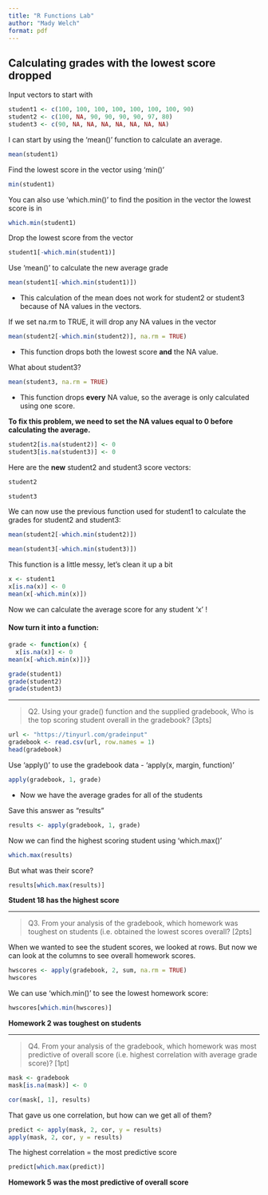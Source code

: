 ```yaml
---
title: "R Functions Lab"
author: "Mady Welch"
format: pdf
---
```


## Calculating grades with the lowest score dropped

Input vectors to start with

```r
student1 <- c(100, 100, 100, 100, 100, 100, 100, 90)
student2 <- c(100, NA, 90, 90, 90, 90, 97, 80)
student3 <- c(90, NA, NA, NA, NA, NA, NA, NA)
```

I can start by using the 'mean()' function to calculate an average.

```r
mean(student1)
```

Find the lowest score in the vector using 'min()'

```r
min(student1)
```

You can also use 'which.min()' to find the position in the vector the lowest score is in

```r
which.min(student1)
```

Drop the lowest score from the vector

```r
student1[-which.min(student1)]
```

Use 'mean()' to calculate the new average grade

```r
mean(student1[-which.min(student1)])
```

-   This calculation of the mean does not work for student2 or student3 because of NA values in the vectors.

If we set na.rm to TRUE, it will drop any NA values in the vector

```r
mean(student2[-which.min(student2)], na.rm = TRUE)
```

-   This function drops both the lowest score **and** the NA value.

What about student3?

```r
mean(student3, na.rm = TRUE)
```

-   This function drops **every** NA value, so the average is only calculated using one score.

**To fix this problem, we need to set the NA values equal to 0 before calculating the average.**

```r
student2[is.na(student2)] <- 0
student3[is.na(student3)] <- 0
```

Here are the **new** student2 and student3 score vectors:

```r
student2 
```

```r
student3
```

We can now use the previous function used for student1 to calculate the grades for student2 and student3:

```r
mean(student2[-which.min(student2)])
```

```r
mean(student3[-which.min(student3)])
```

This function is a little messy, let's clean it up a bit

```r
x <- student1
x[is.na(x)] <- 0
mean(x[-which.min(x)])
```

Now we can calculate the average score for any student 'x' !

#### Now turn it into a function:

```r
grade <- function(x) {
  x[is.na(x)] <- 0
mean(x[-which.min(x)])}
```

```r
grade(student1)
grade(student2)
grade(student3)
```

------------------------------------------------------------------------

> Q2. Using your grade() function and the supplied gradebook, Who is the top scoring student overall in the gradebook? \[3pts\]

```r
url <- "https://tinyurl.com/gradeinput"
gradebook <- read.csv(url, row.names = 1)
head(gradebook)
```

Use 'apply()' to use the gradebook data - 'apply(x, margin, function)'

```r
apply(gradebook, 1, grade)
```

-   Now we have the average grades for all of the students

Save this answer as "results"

```r
results <- apply(gradebook, 1, grade)
```

Now we can find the highest scoring student using 'which.max()'

```r
which.max(results)
```

But what was their score?

```r
results[which.max(results)]
```

**Student 18 has the highest score**

-------------------------------------------

> Q3. From your analysis of the gradebook, which homework was toughest on students (i.e. obtained the lowest scores overall? \[2pts\]

When we wanted to see the student scores, we looked at rows. But now we can look at the columns to see overall homework scores.

```r
hwscores <- apply(gradebook, 2, sum, na.rm = TRUE)
hwscores
```

We can use 'which.min()' to see the lowest homework score:

```r
hwscores[which.min(hwscores)]
```

**Homework 2 was toughest on students**

-------------------------------------------

> Q4. From your analysis of the gradebook, which homework was most predictive of overall score (i.e. highest correlation with average grade score)? \[1pt\]

```r
mask <- gradebook
mask[is.na(mask)] <- 0

cor(mask[, 1], results)
```

That gave us one correlation, but how can we get all of them?

```r
predict <- apply(mask, 2, cor, y = results)
apply(mask, 2, cor, y = results)
```

The highest correlation = the most predictive score

```r
predict[which.max(predict)]
```

**Homework 5 was the most predictive of overall score**
